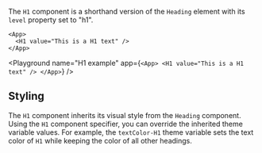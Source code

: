 The `H1` component is a shorthand version of the `Heading` element with its `level` property set to "h1".

```ueml copy
<App>
  <H1 value="This is a H1 text" />
</App>
```

<Playground
  name="H1 example"
  app={`
  <App>
    <H1 value="This is a H1 text" />
  </App>
  `}
/>

## Styling

The `H1` component inherits its visual style from the `Heading` component.
Using the `H1` component specifier, you can override the inherited theme variable values.
For example, the `textColor-H1` theme variable sets the text color of `H1` while keeping the color of all other headings.
